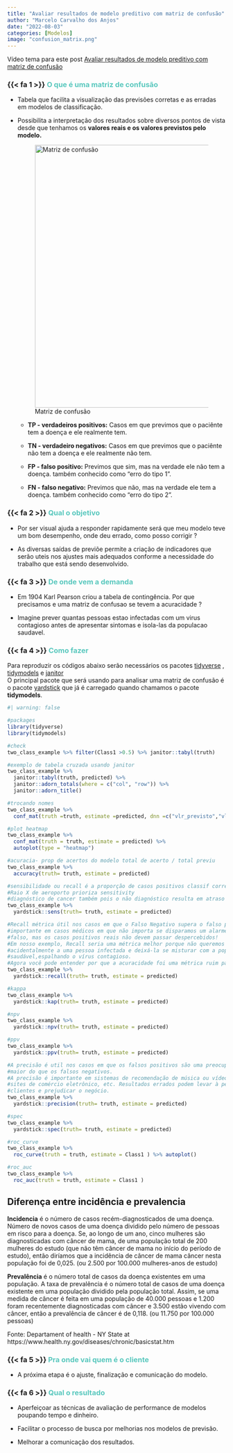 ```yaml
---
title: "Avaliar resultados de modelo preditivo com matriz de confusão"
author: "Marcelo Carvalho dos Anjos"
date: "2022-08-03"
categories: [Modelos]
image: "confusion_matrix.png"
---
```


::: {.callout-tip appearance="simple"}
Vídeo tema para este post [Avaliar resultados de modelo preditivo com matriz de confusão](https://youtu.be/eqvmtYXh_C4){target="_blank"}
:::

### {{< fa 1 >}} [**O que é uma matriz de confusão**]{style="color: #5AC8BE ;"}

-   Tabela que facilita a visualização das previsões corretas e as erradas em modelos de classificação.

-   Possibilita a interpretação dos resultados sobre diversos pontos de vista desde que tenhamos os **valores reais e os valores previstos pelo modelo.**

    ![Matriz de confusão](confusion_matrix.png){width="605"}

    -   **TP - verdadeiros positivos:** Casos em que previmos que o paciênte tem a doença e ele realmente tem.

    -   **TN - verdadeiro negativos:** Casos em que previmos que o paciênte não tem a doença e ele realmente não tem.

    -   **FP - falso positivo:** Previmos que sim, mas na verdade ele não tem a doença. também conhecido como "erro do tipo 1".

    -   **FN - falso negativo:** Previmos que não, mas na verdade ele tem a doença. também conhecido como "erro do tipo 2".

### {{< fa 2 >}} [**Qual o objetivo**]{style="color: #5AC8BE ;"}

-   Por ser visual ajuda a responder rapidamente será que meu modelo teve um bom desempenho, onde deu errado, como posso corrigir ?

-   As diversas saídas de previõe permite a criação de indicadores que serão uteis nos ajustes mais adequados conforme a necessidade do trabalho que está sendo desenvolvido.

### {{< fa 3 >}} [**De onde vem a demanda**]{style="color: #5AC8BE ;"}

-   Em 1904 Karl Pearson criou a tabela de contingência. Por que precisamos e uma matriz de confusao se tevem a acuracidade ?

-   Imagine prever quantas pessoas estao infectadas com um virus contagioso antes de apresentar sintomas e isola-las da populacao saudavel.

### {{< fa 4 >}} [**Como fazer**]{style="color: #5AC8BE ;"}

Para reproduzir os códigos abaixo serão necessários os pacotes [tidyverse](https://www.tidyverse.org/){target="_blank"} , [tidymodels](https://www.tidymodels.org/){target="_blank"} e [janitor](https://github.com/sfirke/janitor){target="_blank"}\
O principal pacote que será usando para analisar uma matriz de confusão é o pacote [yardstick](https://yardstick.tidymodels.org/){target="_blank"} que já é carregado quando chamamos o pacote **tidymodels**.

```r
#| warning: false

#packages
library(tidyverse)
library(tidymodels)

#check
two_class_example %>% filter(Class1 >0.5) %>% janitor::tabyl(truth)

#exemplo de tabela cruzada usando janitor
two_class_example %>% 
  janitor::tabyl(truth, predicted) %>% 
  janitor::adorn_totals(where = c("col", "row")) %>% 
  janitor::adorn_title()

#trocando nomes
two_class_example %>% 
  conf_mat(truth =truth, estimate =predicted, dnn =c("vlr_previsto","vlr_real"))

#plot heatmap
two_class_example %>% 
  conf_mat(truth = truth, estimate = predicted) %>% 
  autoplot(type = "heatmap")

#acuracia- prop de acertos do modelo total de acerto / total previu
two_class_example %>% 
  accuracy(truth= truth, estimate = predicted)

#sensibilidade ou recall é a proporção de casos positivos classif corretamente
#Raio X de aeroporto prioriza sensitivity
#diagnóstico de cancer também pois o não diagnóstico resulta em atraso no tratamento
two_class_example %>% 
  yardstick::sens(truth= truth, estimate = predicted)

#Recall métrica útil nos casos em que o Falso Negativo supera o falso positivol
#importante em casos médicos em que não importa se disparamos um alarme 
#falso, mas os casos positivos reais não devem passar despercebidos!
#Em nosso exemplo, Recall seria uma métrica melhor porque não queremos dar alta 
#acidentalmente a uma pessoa infectada e deixá-la se misturar com a população 
#saudável,espalhando o vírus contagioso. 
#Agora você pode entender por que a acuracidade foi uma métrica ruim para modelo.
two_class_example %>% 
  yardstick::recall(truth= truth, estimate = predicted)

#kappa
two_class_example %>% 
  yardstick::kap(truth= truth, estimate = predicted)

#npv
two_class_example %>% 
  yardstick::npv(truth= truth, estimate = predicted)

#ppv
two_class_example %>% 
  yardstick::ppv(truth= truth, estimate = predicted)

#A precisão é util nos casos em que os falsos positivos são uma preocupação 
#maior do que os falsos negativos.
#A precisão é importante em sistemas de recomendação de música ou vídeo, 
#sites de comércio eletrônico, etc. Resultados errados podem levar à perda de 
#clientes e prejudicar o negócio.
two_class_example %>% 
  yardstick::precision(truth= truth, estimate = predicted)

#spec
two_class_example %>% 
  yardstick::spec(truth= truth, estimate = predicted)

#roc_curve
two_class_example %>% 
  roc_curve(truth = truth, estimate = Class1 ) %>% autoplot()

#roc_auc
two_class_example %>% 
  roc_auc(truth = truth, estimate = Class1 )

```

::: {.callout-tip collapse="true"}
## Diferença entre incidência e prevalencia

**Incidencia** é o número de casos recém-diagnosticados de uma doença. Número de novos casos de uma doença dividido pelo número de pessoas em risco para a doença. Se, ao longo de um ano, cinco mulheres são diagnosticadas com câncer de mama, de uma população total de 200 mulheres do estudo (que não têm câncer de mama no início do período de estudo), então diríamos que a incidência de câncer de mama câncer nesta população foi de 0,025. (ou 2.500 por 100.000 mulheres-anos de estudo)

**Prevalência** é o número total de casos da doença existentes em uma população. A taxa de prevalência é o número total de casos de uma doença existente em uma população dividido pela população total. Assim, se uma medida de câncer é feita em uma população de 40.000 pessoas e 1.200 foram recentemente diagnosticadas com câncer e 3.500 estão vivendo com câncer, então a prevalência de câncer é de 0,118. (ou 11.750 por 100.000 pessoas)

Fonte: Departament of health - NY State at https://www.health.ny.gov/diseases/chronic/basicstat.htm
:::

### {{< fa 5 >}} [**Pra onde vai quem é o cliente**]{style="color: #5AC8BE ;"}

-   A próxima etapa é o ajuste, finalização e comunicação do modelo.

### {{< fa 6 >}} [**Qual o resultado**]{style="color: #5AC8BE ;"}

-   Aperfeiçoar as técnicas de avaliação de performance de modelos poupando tempo e dinheiro.

-   Facilitar o processo de busca por melhorias nos modelos de previsão.

-   Melhorar a comunicação dos resultados.
